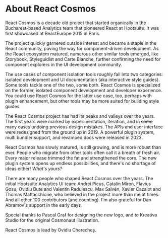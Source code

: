 # About React Cosmos

React Cosmos is a decade old project that started organically in the Bucharest-based Analytics team that pioneered React at Hootsuite. It was first showcased at ReactEurope 2015 in Paris.

The project quickly garnered outside interest and became a staple in the React community, paving the way for component-driven development. As the React ecosystem matured, numerous other similar tools emerged, like Storybook, Styleguidist and Carte Blanche, further confirming the need for component explorers in the UI development community.

The use cases of component isolation tools roughly fall into two categories: isolated development and UI documentation (aka interactive style guides). Some tools tackle one of the two, some both. React Cosmos is specialized on the former, isolated component development and developer experience. You could use React Cosmos for the latter use case, too, perhaps with plugin enhancement, but other tools may be more suited for building style guides.

The React Cosmos project has had its peaks and valleys over the years. The first years were marked by experimentation, iteration, and in ~~some~~ many cases undoing previous design mistakes. The APIs and user interface were redesigned from the ground up in 2019. A powerful plugin system, multi bundler support, and revamped docs were released in 2023.

React Cosmos has slowly matured, is still growing, and is more robust than ever. People who migrate from other tools often call it a breath of fresh air. Every major release trimmed the fat and strengthened the core. The new plugin system opens up endless possibilities, and there's no shortage of ideas either! _What's yours?_

There are many people who shaped React Cosmos over the years. The initial Hootsuite Analytics UI team: Andrei Picus, Catalin Miron, Flavius Gosu, Ovidiu Bute and Valentin Radulescu. Max Salvén, Xavier Cazalot and Thomas Mattacchione, who believed in the project more than me at times. And all other 100 contributors (and counting). I'm also grateful for Dan Abramov's support in the early days.

Special thanks to Pascal Graf for designing the new logo, and to Kreativa Studio for the original Cosmonaut illustration.

React Cosmos is lead by Ovidiu Cherecheș.
